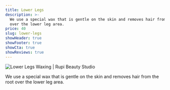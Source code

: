 ```yaml
---
title: Lower Legs
description: >-
  We use a special wax that is gentle on the skin and removes hair from the root
  over the lower leg area.
price: 40
slug: lower-legs
showHeader: true
showFooter: true
showCta: true
showReviews: true
---
```


![Lower Legs Waxing | Rupi Beauty Studio](/uploads/services/lower-legs-waxing2.webp 'Lower Legs Waxing | Rupi Beauty Studio')

We use a special wax that is gentle on the skin and removes hair from the root over the lower leg area.

